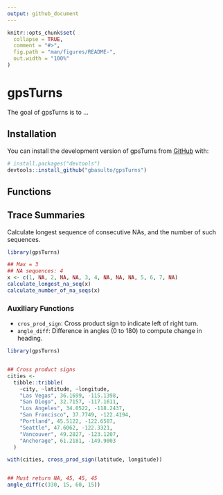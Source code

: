```yaml
---
output: github_document
---
```


<!-- README.md is generated from README.Rmd. Please edit that file -->

```r
knitr::opts_chunk$set(
  collapse = TRUE,
  comment = "#>",
  fig.path = "man/figures/README-",
  out.width = "100%"
)
```

# gpsTurns

<!-- badges: start -->

<!-- badges: end -->

The goal of gpsTurns is to ...

## Installation

You can install the development version of gpsTurns from [GitHub](https://github.com/) with:

``` r
# install.packages("devtools")
devtools::install_github("gbasulto/gpsTurns")
```

## Functions

## Trace Summaries

Calculate longest sequence of consecutive NAs, and the number of such sequences.

```r

library(gpsTurns)

## Max = 3
## NA sequences: 4
x <- c(1, NA, 2, NA, NA, 3, 4, NA, NA, NA, 5, 6, 7, NA)
calculate_longest_na_seq(x)
calculate_number_of_na_seqs(x)
```

### Auxiliary Functions

- `cros_prod_sign`: Cross product sign to indicate left of right turn.
- `angle_diff`: Difference in angles (0 to 180) to compute change in heading.

```r

library(gpsTurns)


## Cross product signs
cities <-
  tibble::tribble(
    ~city, ~latitude, ~longitude,
    "Las Vegas", 36.1699, -115.1398,
    "San Diego", 32.7157, -117.1611,
    "Los Angeles", 34.0522, -118.2437,
    "San Francisco", 37.7749, -122.4194,
    "Portland", 45.5122, -122.6587,
    "Seattle", 47.6062, -122.3321,
    "Vancouver", 49.2827, -123.1207,
    "Anchorage", 61.2181, -149.9003
  )

with(cities, cross_prod_sign(latitude, longitude))


## Must return NA, 45, 45, 45
angle_diff(c(330, 15, 60, 15))
```

